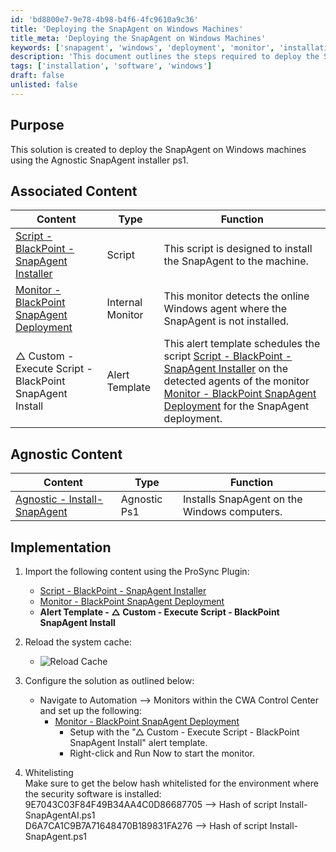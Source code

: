 ```yaml
---
id: 'bd8800e7-9e78-4b98-b4f6-4fc9610a9c36'
title: 'Deploying the SnapAgent on Windows Machines'
title_meta: 'Deploying the SnapAgent on Windows Machines'
keywords: ['snapagent', 'windows', 'deployment', 'monitor', 'installation']
description: 'This document outlines the steps required to deploy the SnapAgent on Windows machines using the Agnostic SnapAgent installer. It includes associated scripts, monitors, and alert templates necessary for successful installation and monitoring of the SnapAgent.'
tags: ['installation', 'software', 'windows']
draft: false
unlisted: false
---
```

## Purpose

This solution is created to deploy the SnapAgent on Windows machines using the Agnostic SnapAgent installer ps1.

## Associated Content

| Content                                                                 | Type            | Function                                                                                                    |
|-------------------------------------------------------------------------|-----------------|-------------------------------------------------------------------------------------------------------------|
| [Script - BlackPoint - SnapAgent Installer](https://proval.itglue.com/DOC-5078775-16179606) | Script          | This script is designed to install the SnapAgent to the machine.                                          |
| [Monitor - BlackPoint SnapAgent Deployment](https://proval.itglue.com/DOC-5078775-16179604) | Internal Monitor | This monitor detects the online Windows agent where the SnapAgent is not installed.                       |
| △ Custom - Execute Script - BlackPoint SnapAgent Install                | Alert Template   | This alert template schedules the script [Script - BlackPoint - SnapAgent Installer](https://proval.itglue.com/DOC-5078775-16179606) on the detected agents of the monitor [Monitor - BlackPoint SnapAgent Deployment](https://proval.itglue.com/DOC-5078775-16179604) for the SnapAgent deployment. |

## Agnostic Content

| Content                                                                | Type          | Function                                         |
|------------------------------------------------------------------------|---------------|-------------------------------------------------|
| [Agnostic - Install-SnapAgent](https://proval.itglue.com/DOC-5078775-16179603) | Agnostic Ps1 | Installs SnapAgent on the Windows computers.    |

## Implementation

1. Import the following content using the ProSync Plugin:
   - [Script - BlackPoint - SnapAgent Installer](https://proval.itglue.com/DOC-5078775-16179606)
   - [Monitor - BlackPoint SnapAgent Deployment](https://proval.itglue.com/DOC-5078775-16179604)
   - **Alert Template - △ Custom - Execute Script - BlackPoint SnapAgent Install**

2. Reload the system cache:
   - ![Reload Cache](../../static/img/SnapAgent-Deployment/image_1.png)

3. Configure the solution as outlined below:
   - Navigate to Automation --> Monitors within the CWA Control Center and set up the following:
     - [Monitor - BlackPoint SnapAgent Deployment](https://proval.itglue.com/DOC-5078775-16179604)
       - Setup with the "△ Custom - Execute Script - BlackPoint SnapAgent Install" alert template.
       - Right-click and Run Now to start the monitor.

4. Whitelisting  
   Make sure to get the below hash whitelisted for the environment where the security software is installed:  
   9E7043C03F84F49B34AA4C0D86687705 --> Hash of script Install-SnapAgentAI.ps1  
   D6A7CA1C9B7A71648470B189831FA276 --> Hash of script Install-SnapAgent.ps1  












